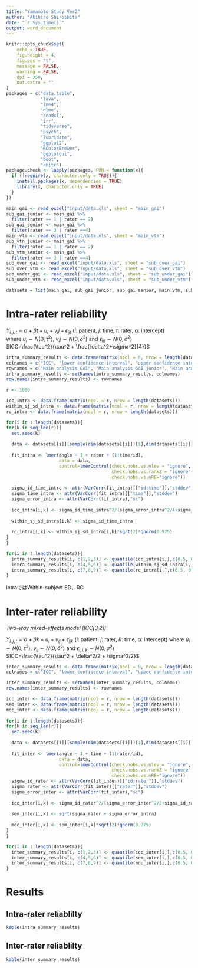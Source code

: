 ```yaml
---
title: "Yamamoto Study Ver2"
author: "Akihiro Shiroshita"
date: "`r Sys.time()`"
output: word_document
---
```


```r
knitr::opts_chunk$set(
	echo = TRUE,
	fig.height = 4,
	fig.pos = "t",
	message = FALSE,
	warning = FALSE,
	dpi = 350,
	out.extra = ""
)
packages = c("data.table",
             "lava",
             "lme4",
             "nlme",
             "readxl",
             "irr",
             "tidyverse",
             "psych",
             "lubridate",
             "ggplot2",
             "RColorBrewer",
             "ggplotgui",
             "boot",
             "knitr")
package.check <- lapply(packages, FUN = function(x){
  if (!require(x, character.only = TRUE)){
    install.packages(x, dependencies = TRUE)
    library(x, character.only = TRUE)
  }
})

```

```r
main_gai <- read_excel("input/data.xls", sheet = "main_gai")
sub_gai_junior <- main_gai %>% 
  filter(rater == 1 | rater == 2)
sub_gai_senior <- main_gai %>% 
  filter(rater == 3 | rater ==4)
main_vtm <- read_excel("input/data.xls", sheet = "main_vtm")
sub_vtn_junior <- main_gai %>% 
  filter(rater == 1 | rater == 2)
sub_vtm_senior <- main_gai %>% 
  filter(rater == 3 | rater ==4)
sub_over_gai <- read_excel("input/data.xls", sheet = "sub_over_gai")
sub_over_vtm <- read_excel("input/data.xls", sheet = "sub_over_vtm")
sub_under_gai <- read_excel("input/data.xls", sheet = "sub_under_gai")
sub_under_vtm <- read_excel("input/data.xls", sheet = "sub_under_vtm")

datasets = list(main_gai, sub_gai_junior, sub_gai_senior, main_vtm, sub_vtn_junior, sub_over_gai, sub_vtm_senior, sub_over_vtm, sub_under_gai, sub_under_vtm)
```

# Intra-rater reliability  

$Y_{i,j,t} = \alpha + \beta t + u_i + v_ij + \epsilon_{ijt}$ ($i$: patient, $j$: time, $t$: rater, $\alpha$: intercept)  
where $u_i \sim N(0,\tau^2)$, $v_ij \sim N(0,\delta^2)$ and $\epsilon_{ijt} \sim N(0,\sigma^2)$  
$ICC=\frac{\tau^2}{\tau^2 + \frac{\delta^2+\sigma^2}{4}}$

```r
intra_summary_results <- data.frame(matrix(ncol = 9, nrow = length(datasets)))
colnames = c("ICC", "lower confidence interval", "upper confidence interval", "Within-subject SD", "lower confidence interval", "upper confidence interval", "RC", "lower confidence interval", "upper confidence interval")
rownames = c("Main analysis GAI", "Main analysis GAI junior", "Main analysis GAI senior", "Main analysis VTM", "Main analysis VTM junior","Main analysis VTM senior", "Subgroup of more than or equal to 80 years GAI", "Subgroup of more than or equal to 80 years VTM", "Subgroup of under 80 years GAI", "Subgroup of under 80 years VTM")
intra_summary_results <- setNames(intra_summary_results, colnames)
row.names(intra_summary_results) <- rownames

r <- 1000

icc_intra <- data.frame(matrix(ncol = r, nrow = length(datasets)))
within_sj_sd_intra <- data.frame(matrix(ncol = r, nrow = length(datasets)))
rc_intra <- data.frame(matrix(ncol = r, nrow = length(datasets)))

for(i in 1:length(datasets)){
for(k in seq_len(r)){
  set.seed(k)
  
  data <- datasets[[i]][sample(dim(datasets[[i]])[1],dim(datasets[[i]])[1],replace=TRUE),] 
  
  fit_intra <- lmer(angle ~ 1 + rater + (1|time/id),
                    data = data,
                    control=lmerControl(check.nobs.vs.nlev = "ignore",
                                        check.nobs.vs.rankZ = "ignore",
                                        check.nobs.vs.nRE="ignore"))
  
  sigma_id_time_intra <- attr(VarCorr(fit_intra)[["id:time"]],"stddev")
  sigma_time_intra <- attr(VarCorr(fit_intra)[["time"]],"stddev")
  sigma_error_intra <- attr(VarCorr(fit_intra),"sc")
  
  icc_intra[i,k] <- sigma_id_time_intra^2/(sigma_error_intra^2/4+sigma_time_intra^2/4+sigma_id_time_intra^2)
  
  within_sj_sd_intra[i,k] <- sigma_id_time_intra
  
  rc_intra[i,k] <- within_sj_sd_intra[i,k]*sqrt(2)*qnorm(0.975)
}
}

for(i in 1:length(datasets)){
  intra_summary_results[i, c(1,2,3)] <- quantile(icc_intra[i,],c(0.5, 0.025, 0.975))
  intra_summary_results[i, c(4,5,6)] <- quantile(within_sj_sd_intra[i,],c(0.5, 0.025, 0.975))
  intra_summary_results[i, c(7,8,9)] <- quantile(rc_intra[i,],c(0.5, 0.025, 0.975))
}
```

intraではWithin-subject SD、RC 

# Inter-rater reliability  

*Two-way mixed-effects model (ICC[3,2])*      

$Y_{i,j,t} = \alpha + \beta k + u_i + v_{ij} + \epsilon_{ijk}$ ($i$: patient, $j$: rater, $k$: time, $\alpha$: intercept) 
where $u_i \sim N(0,\tau^2)$, $v_{ij} \sim N(0,\delta^2)$ and $\epsilon_{i,j,k} \sim N(0,\sigma^2)$  
$ICC=\frac{\tau^2}{\tau^2 + \delta^2/2 + \sigma^2/2}$

```r
inter_summary_results <- data.frame(matrix(ncol = 9, nrow = length(datasets)))
colnames = c("ICC", "lower confidence interval", "upper confidence interval", "SEM", "lower confidence interval", "upper confidence interval", "MDC", "lower confidence interval", "upper confidence interval")

inter_summary_results <- setNames(inter_summary_results, colnames)
row.names(inter_summary_results) <- rownames

icc_inter <- data.frame(matrix(ncol = r, nrow = length(datasets)))
sem_inter <- data.frame(matrix(ncol = r, nrow = length(datasets)))
mdc_inter <- data.frame(matrix(ncol = r, nrow = length(datasets)))
  
for(i in 1:length(datasets)){
for(k in seq_len(r)){
  set.seed(k)
  
  data <- datasets[[i]][sample(dim(datasets[[i]])[1],dim(datasets[[i]])[1],replace=TRUE),] 
  
  fit_inter <- lmer(angle ~ 1 + time + (1|rater/id),
                    data = data,
                    control=lmerControl(check.nobs.vs.nlev = "ignore",
                                        check.nobs.vs.rankZ = "ignore",
                                        check.nobs.vs.nRE="ignore"))
  sigma_id_rater <- attr(VarCorr(fit_inter)[["id:rater"]],"stddev")
  sigma_rater <- attr(VarCorr(fit_inter)[["rater"]],"stddev")
  sigma_error_inter <- attr(VarCorr(fit_inter),"sc")
  
  icc_inter[i,k] <- sigma_id_rater^2/(sigma_error_inter^2/2+sigma_id_rater^2+sigma_rater^2/2)
  
  sem_inter[i,k] <- sqrt(sigma_rater + sigma_error_intra)
  
  mdc_inter[i,k] <- sem_inter[i,k]*sqrt(2)*qnorm(0.975)
}
}

for(i in 1:length(datasets)){
  inter_summary_results[i, c(1,2,3)] <- quantile(icc_inter[i,],c(0.5, 0.025, 0.975))
  inter_summary_results[i, c(4,5,6)] <- quantile(sem_inter[i,],c(0.5, 0.025, 0.975))
  inter_summary_results[i, c(7,8,9)] <- quantile(mdc_inter[i,],c(0.5, 0.025, 0.975))
}
```

# Results  

## Intra-rater reliablilty  

```r
kable(intra_summary_results)
```

## Inter-rater reliablilty  

```r
kable(inter_summary_results)
```